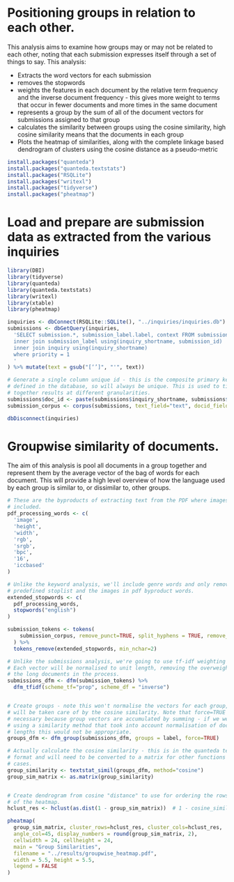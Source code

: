 # Positioning groups in relation to each other.

This analysis aims to examine how groups may or may not be related to each 
other, noting that each submission expresses itself through a set of things to 
say. This analysis:

- Extracts the word vectors for each submission
- removes the stopwords
- weights the features in each document by the relative term frequency and the
  inverse document frequency - this gives more weight to terms that occur in
  fewer documents and more times in the same document
- represents a group by the sum of all of the document vectors for submissions
  assigned to that group
- calculates the similarity between groups using the cosine similarity, high
  cosine similarity means that the documents in each group 
- Plots the heatmap of similarities, along with the complete linkage based
  dendrogram of clusters using the cosine distance as a pseudo-metric

```r
install.packages("quanteda")
install.packages("quanteda.textstats")
install.packages("RSQLite")
install.packages("writexl")
install.packages("tidyverse")
install.packages("pheatmap")
```

# Load and prepare are submission data as extracted from the various inquiries
```r
library(DBI)
library(tidyverse)
library(quanteda)
library(quanteda.textstats)
library(writexl)
library(xtable)
library(pheatmap)

inquiries <- dbConnect(RSQLite::SQLite(), "../inquiries/inquiries.db")
submissions <- dbGetQuery(inquiries, 
  'SELECT submission.*, submission_label.label, context FROM submission
  inner join submission_label using(inquiry_shortname, submission_id)
  inner join inquiry using(inquiry_shortname)
  where priority = 1
  '
) %>% mutate(text = gsub("[‘’]", "'", text))

# Generate a single column unique id - this is the composite primary key
# defined in the database, so will always be unique. This is used to tie
# together results at different granularities.
submissions$doc_id <- paste(submissions$inquiry_shortname, submissions$submission_id)
submission_corpus <- corpus(submissions, text_field="text", docid_field = "doc_id")

dbDisconnect(inquiries)

```

# Groupwise similarity of documents.

The aim of this analysis is pool all documents in a group together and represent
them by the average vector of the bag of words for each document. This will
provide a high level overview of how the language used by each group is similar
to, or dissimilar to, other groups.

```r

# These are the byproducts of extracting text from the PDF where images are
# included.
pdf_processing_words <- c(
  'image',
  'height',
  'width',
  'rgb',
  'srgb',
  'bpc',
  '16',
  'iccbased'
)

# Unlike the keyword analysis, we'll include genre words and only remove the
# predefined stoplist and the images in pdf byproduct words.
extended_stopwords <- c(
  pdf_processing_words,
  stopwords("english")
)

submission_tokens <- tokens(
    submission_corpus, remove_punct=TRUE, split_hyphens = TRUE, remove_symbols = TRUE
  ) %>% 
  tokens_remove(extended_stopwords, min_nchar=2)

# Unlike the submissions analysis, we're going to use tf-idf weighting here.
# Each vector will be normalised to unit length, removing the overweighting of 
# the long documents in the process.
submissions_dfm <- dfm(submission_tokens) %>% 
  dfm_tfidf(scheme_tf="prop", scheme_df = "inverse")


# Create groups - note this won't normalise the vectors for each group, that
# will be taken care of by the cosine similarity. Note that force=TRUE is 
# necessary because group vectors are accumulated by summing - if we weren't
# using a similarity method that took into account normalisation of document 
# lengths this would not be appropriate.
groups_dfm <- dfm_group(submissions_dfm, groups = label, force=TRUE)

# Actually calculate the cosine similarity - this is in the quanteda textstats
# format and will need to be converted to a matrix for other functions in some
# cases.
group_similarity <- textstat_simil(groups_dfm, method="cosine")
group_sim_matrix <- as.matrix(group_similarity)


# Create dendrogram from cosine "distance" to use for ordering the rows and cols
# of the heatmap.
hclust_res <- hclust(as.dist(1 - group_sim_matrix))  # 1 - cosine_similarity for distance

pheatmap(
  group_sim_matrix, cluster_rows=hclust_res, cluster_cols=hclust_res, 
  angle_col=45, display_numbers = round(group_sim_matrix, 2),
  cellwidth = 24, cellheight = 24, 
  main = "Group Similarities",
  filename = "../results/groupwise_heatmap.pdf",
  width = 5.5, height = 5.5,
  legend = FALSE
)


```



 